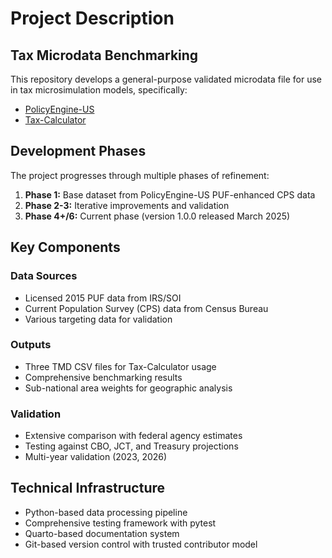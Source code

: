 # Project Description

## Tax Microdata Benchmarking

This repository develops a general-purpose validated microdata file for use in tax microsimulation models, specifically:

- [PolicyEngine-US](https://github.com/PolicyEngine/policyengine-us)
- [Tax-Calculator](https://github.com/PSLmodels/Tax-Calculator)

## Development Phases

The project progresses through multiple phases of refinement:

1. **Phase 1:** Base dataset from PolicyEngine-US PUF-enhanced CPS data
2. **Phase 2-3:** Iterative improvements and validation
3. **Phase 4+/6:** Current phase (version 1.0.0 released March 2025)

## Key Components

### Data Sources
- Licensed 2015 PUF data from IRS/SOI
- Current Population Survey (CPS) data from Census Bureau
- Various targeting data for validation

### Outputs
- Three TMD CSV files for Tax-Calculator usage
- Comprehensive benchmarking results
- Sub-national area weights for geographic analysis

### Validation
- Extensive comparison with federal agency estimates
- Testing against CBO, JCT, and Treasury projections
- Multi-year validation (2023, 2026)

## Technical Infrastructure

- Python-based data processing pipeline
- Comprehensive testing framework with pytest
- Quarto-based documentation system
- Git-based version control with trusted contributor model